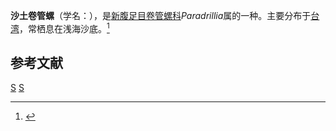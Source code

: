 {{Speciesbox
| taxon = Paradrillia inconstans
| binomial_authority = (E. A. Smith, 1875)
}}
'''沙土卷管螺'''（学名：''{{lang|la|Paradrillia inconstans}}''），是[[新腹足目|新腹足目]][[卷管螺科|卷管螺科]]''Paradrillia''属的一种。主要分布于[[台湾|台湾]]，常栖息在浅海沙底。<ref>{{cite web|url=http://shell.sinica.edu.tw/chinese/shellbase_detail.php?science_no=1422|title=国际贝库：沙土卷管螺|publisher=台湾贝类资料库|accessdate=2009-08-11|archive-date=2016-03-04|archive-url=https://web.archive.org/web/20160304105607/http://shell.sinica.edu.tw/chinese/shellbase_detail.php?science_no=1422|dead-url=no}}</ref>

== 参考文献 ==
{{reflist}}
{{Taxonbar|from=Q1057127}}

[[Category:捲管螺科|S]]
[[Category:_1875年描述的动物|S]]